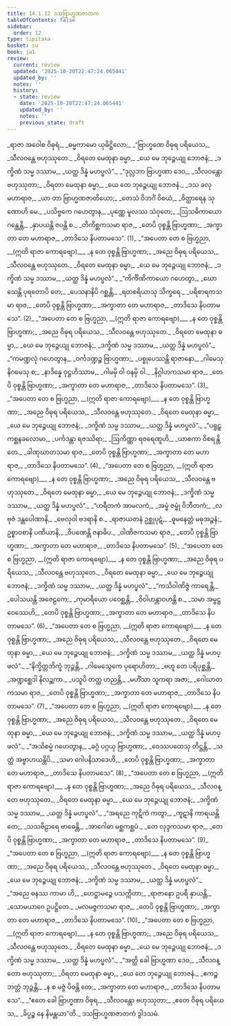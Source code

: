 ```yaml
---
title: 14.1.12 ဒသဗြာဟ္မဏဇာတက
tableOfContents: false
sidebar:
  order: 12
type: tipitaka
basket: su
book: ja1
review:
  current: review
  updated: '2025-10-20T22:47:24.065441'
  updated_by: ''
  notes: ''
  history:
  - state: review
    date: '2025-10-20T22:47:24.065441'
    updated_by: ''
    notes: ''
    previous_state: draft
---
```



<DynamicBreadcrumb />


<ReviewStatus review={frontmatter.review} showDetails={true} />

<HypothesisAnnotation frontmatter={frontmatter} />

<Division number="222" book="ja1" e="ch" v="22" p="302">

<Paragraph number="2780" type="verses" book="ja1">
_ရာဇာ အဝေါစ ဝိဓုရံ,_  
_ဓမ္မကာမော ယုဓိဋ္ဌိလော;_  
_“ဗြာဟ္မဏေ ဝိဓုရ ပရိယေသ,_  
_သီလဝန္တေ ဗဟုဿုတေ._  

</Paragraph>

</Division>
<Division number="223" book="ja1" e="ch" v="22" p="302">

<Paragraph number="2781" type="verses" book="ja1">
_ဝိရတေ မေထုနာ ဓမ္မာ,_  
_ယေ မေ ဘုဉ္ဇေယျု ဘောဇနံ;_  
_ဒက္ခိဏံ သမ္မ ဒဿာမ,_  
_ယတ္ထ ဒိန္နံ မဟပ္ဖလံ”._  

</Paragraph>

</Division>
<Division number="224" book="ja1" e="ch" v="22" p="302">

<Paragraph number="2782" type="verses" book="ja1">
_“ဒုလ္လဘာ ဗြာဟ္မဏာ ဒေဝ,_  
_သီလဝန္တော ဗဟုဿုတာ;_  
_ဝိရတာ မေထုနာ ဓမ္မာ,_  
_ယေ တေ ဘုဉ္ဇေယျု ဘောဇနံ._  

</Paragraph>

</Division>
<Division number="225" book="ja1" e="ch" v="22" p="302">

<Paragraph number="2783" type="verses" book="ja1">
_ဒသ ခလု မဟာရာဇ,_  
_ယာ တာ ဗြာဟ္မဏဇာတိယော;_  
_တေသံ ဝိဘင်္ဂံ ဝိစယံ,_  
_ဝိတ္ထာရေန သုဏောဟိ မေ._  

</Paragraph>

</Division>
<Division number="226" book="ja1" e="ch" v="22" p="302">

<Paragraph number="2784" type="verses" book="ja1">
_ပသိဗ္ဗကေ ဂဟေတွာန,_  
_ပုဏ္ဏေ မူလဿ သံဝုတေ;_  
_ဩသဓိကာယော ဂန္ထေန္တိ,_  
_နှာပယန္တိ ဇပန္တိ စ._  

</Paragraph>

</Division>
<Division number="227" book="ja1" e="ch" v="22" p="303">

<Paragraph number="2785" type="verses" book="ja1">
_တိကိစ္ဆကသမာ ရာဇ,_  
_တေပိ ဝုစ္စန္တိ ဗြာဟ္မဏာ;_  
_အက္ခာတာ တေ မဟာရာဇ,_  
_တာဒိသေ နိပတာမသေ”. (1)_  

</Paragraph>

</Division>
<Division number="228" book="ja1" e="ch" v="22" p="303">

<Paragraph number="2786" type="verses" book="ja1">
_“အပေတာ တေ စ ဗြဟ္မညာ, __(ဣတိ ရာဇာ ကောရဗျော)___  
_န တေ ဝုစ္စန္တိ ဗြာဟ္မဏာ;_  
_အညေ ဝိဓုရ ပရိယေသ,_  
_သီလဝန္တေ ဗဟုဿုတေ._  

</Paragraph>

</Division>
<Division number="229" book="ja1" e="ch" v="22" p="303">

<Paragraph number="2787" type="verses" book="ja1">
_ဝိရတေ မေထုနာ ဓမ္မာ,_  
_ယေ မေ ဘုဉ္ဇေယျု ဘောဇနံ;_  
_ဒက္ခိဏံ သမ္မ ဒဿာမ,_  
_ယတ္ထ ဒိန္နံ မဟပ္ဖလံ”._  

</Paragraph>

</Division>
<Division number="230" book="ja1" e="ch" v="22" p="303">

<Paragraph number="2788" type="verses" book="ja1">
_“ကိင်္ကိဏိကာယော ဂဟေတွာ,_  
_ဃောသေန္တိ ပုရတောပိ တေ;_  
_ပေသနာနိပိ ဂစ္ဆန္တိ,_  
_ရထစရိယာသု သိက္ခရေ._  

</Paragraph>

</Division>
<Division number="231" book="ja1" e="ch" v="22" p="303">

<Paragraph number="2789" type="verses" book="ja1">
_ပရိစာရကသမာ ရာဇ,_  
_တေပိ ဝုစ္စန္တိ ဗြာဟ္မဏာ;_  
_အက္ခာတာ တေ မဟာရာဇ,_  
_တာဒိသေ နိပတာမသေ”. (2)_  

</Paragraph>

</Division>
<Division number="232" book="ja1" e="ch" v="22" p="303">

<Paragraph number="2790" type="verses" book="ja1">
_“အပေတာ တေ စ ဗြဟ္မညာ, __(ဣတိ ရာဇာ ကောရဗျော)___  
_န တေ ဝုစ္စန္တိ ဗြာဟ္မဏာ;_  
_အညေ ဝိဓုရ ပရိယေသ,_  
_သီလဝန္တေ ဗဟုဿုတေ._  

</Paragraph>

</Division>
<Division number="233" book="ja1" e="ch" v="22" p="303">

<Paragraph number="2791" type="verses" book="ja1">
_ဝိရတေ မေထုနာ ဓမ္မာ,_  
_ယေ မေ ဘုဉ္ဇေယျု ဘောဇနံ;_  
_ဒက္ခိဏံ သမ္မ ဒဿာမ,_  
_ယတ္ထ ဒိန္နံ မဟပ္ဖလံ”._  

</Paragraph>

</Division>
<Division number="234" book="ja1" e="ch" v="22" p="303">

<Paragraph number="2792" type="verses" book="ja1">
_“ကမဏ္ဍလုံ ဂဟေတွာန,_  
_ဝင်္ကဒဏ္ဍဉ္စ ဗြာဟ္မဏာ;_  
_ပစ္စုပေဿန္တိ ရာဇာနော,_  
_ဂါမေသု နိဂမေသု စ;_  
_နာဒိန္နေ ဝုဋ္ဌဟိဿာမ,_  
_ဂါမမှိ ဝါ ဝနမှိ ဝါ._  

</Paragraph>

</Division>
<Division number="235" book="ja1" e="ch" v="22" p="303">

<Paragraph number="2793" type="verses" book="ja1">
_နိဂ္ဂါဟကသမာ ရာဇ,_  
_တေပိ ဝုစ္စန္တိ ဗြာဟ္မဏာ;_  
_အက္ခာတာ တေ မဟာရာဇ,_  
_တာဒိသေ နိပတာမသေ”. (3)_  

</Paragraph>

</Division>
<Division number="236" book="ja1" e="ch" v="22" p="303">

<Paragraph number="2794" type="verses" book="ja1">
_“အပေတာ တေ စ ဗြဟ္မညာ, __(ဣတိ ရာဇာ ကောရဗျော)___  
_န တေ ဝုစ္စန္တိ ဗြာဟ္မဏာ;_  
_အညေ ဝိဓုရ ပရိယေသ,_  
_သီလဝန္တေ ဗဟုဿုတေ._  

</Paragraph>

</Division>
<Division number="237" book="ja1" e="ch" v="22" p="303">

<Paragraph number="2795" type="verses" book="ja1">
_ဝိရတေ မေထုနာ ဓမ္မာ,_  
_ယေ မေ ဘုဉ္ဇေယျု ဘောဇနံ;_  
_ဒက္ခိဏံ သမ္မ ဒဿာမ,_  
_ယတ္ထ ဒိန္နံ မဟပ္ဖလံ”._  

</Paragraph>

</Division>
<Division number="238" book="ja1" e="ch" v="22" p="304">

<Paragraph number="2796" type="verses" book="ja1">
_“ပရူဠှကစ္ဆနခလောမာ,_  
_ပင်္ကဒန္တာ ရဇဿိရာ;_  
_ဩကိဏ္ဏာ ရဇရေဏူဟိ,_  
_ယာစကာ ဝိစရန္တိ တေ._  

</Paragraph>

</Division>
<Division number="239" book="ja1" e="ch" v="22" p="304">

<Paragraph number="2797" type="verses" book="ja1">
_ခါဏုဃာတသမာ ရာဇ,_  
_တေပိ ဝုစ္စန္တိ ဗြာဟ္မဏာ;_  
_အက္ခာတာ တေ မဟာရာဇ,_  
_တာဒိသေ နိပတာမသေ”. (4)_  

</Paragraph>

</Division>
<Division number="240" book="ja1" e="ch" v="22" p="304">

<Paragraph number="2798" type="verses" book="ja1">
_“အပေတာ တေ စ ဗြဟ္မညာ, __(ဣတိ ရာဇာ ကောရဗျော)___  
_န တေ ဝုစ္စန္တိ ဗြာဟ္မဏာ;_  
_အညေ ဝိဓုရ ပရိယေသ,_  
_သီလဝန္တေ ဗဟုဿုတေ._  

</Paragraph>

</Division>
<Division number="241" book="ja1" e="ch" v="22" p="304">

<Paragraph number="2799" type="verses" book="ja1">
_ဝိရတေ မေထုနာ ဓမ္မာ,_  
_ယေ မေ ဘုဉ္ဇေယျု ဘောဇနံ;_  
_ဒက္ခိဏံ သမ္မ ဒဿာမ,_  
_ယတ္ထ ဒိန္နံ မဟပ္ဖလံ”._  

</Paragraph>

</Division>
<Division number="242" book="ja1" e="ch" v="22" p="304">

<Paragraph number="2800" type="verses" book="ja1">
_“ဟရီတကံ အာမလကံ,_  
_အမ္ဗံ ဇမ္ဗုံ ဝိဘီတကံ;_  
_လဗုဇံ ဒန္တပေါဏာနိ,_  
_ဗေလုဝါ ဗဒရာနိ စ._  

</Paragraph>

</Division>
<Division number="243" book="ja1" e="ch" v="22" p="304">

<Paragraph number="2801" type="verses" book="ja1">
_ရာဇာယတနံ ဥစ္ဆုပုဋံ,_  
_ဓူမနေတ္တံ မဓုအဉ္ဇနံ;_  
ဥစ္စာဝစာနိ ပဏိယာနိ,_  
_ဝိပဏေန္တိ ဇနာဓိပ._  

</Paragraph>

</Division>
<Division number="244" book="ja1" e="ch" v="22" p="304">

<Paragraph number="2802" type="verses" book="ja1">
_ဝါဏိဇကသမာ ရာဇ,_  
_တေပိ ဝုစ္စန္တိ ဗြာဟ္မဏာ;_  
_အက္ခာတာ တေ မဟာရာဇ,_  
_တာဒိသေ နိပတာမသေ”. (5)_  

</Paragraph>

</Division>
<Division number="245" book="ja1" e="ch" v="22" p="304">

<Paragraph number="2803" type="verses" book="ja1">
_“အပေတာ တေ စ ဗြဟ္မညာ, __(ဣတိ ရာဇာ ကောရဗျော)___  
_န တေ ဝုစ္စန္တိ ဗြာဟ္မဏာ;_  
_အညေ ဝိဓုရ ပရိယေသ,_  
_သီလဝန္တေ ဗဟုဿုတေ._  

</Paragraph>

</Division>
<Division number="246" book="ja1" e="ch" v="22" p="304">

<Paragraph number="2804" type="verses" book="ja1">
_ဝိရတေ မေထုနာ ဓမ္မာ,_  
_ယေ မေ ဘုဉ္ဇေယျု ဘောဇနံ;_  
_ဒက္ခိဏံ သမ္မ ဒဿာမ,_  
_ယတ္ထ ဒိန္နံ မဟပ္ဖလံ”._  

</Paragraph>

</Division>
<Division number="247" book="ja1" e="ch" v="22" p="304">

<Paragraph number="2805" type="verses" book="ja1">
_“ကသိဝါဏိဇ္ဇံ ကာရေန္တိ,_  
_ပေါသယန္တိ အဇေဠကေ;_  
_ကုမာရိယော ပဝေစ္ဆန္တိ,_  
_ဝိဝါဟန္တာဝဟန္တိ စ._  

</Paragraph>

</Division>
<Division number="248" book="ja1" e="ch" v="22" p="304">

<Paragraph number="2806" type="verses" book="ja1">
_သမာ အမ္ဗဋ္ဌဝေဿေဟိ,_  
_တေပိ ဝုစ္စန္တိ ဗြာဟ္မဏာ;_  
_အက္ခာတာ တေ မဟာရာဇ,_  
_တာဒိသေ နိပတာမသေ”. (6)_  

</Paragraph>

</Division>
<Division number="249" book="ja1" e="ch" v="22" p="304">

<Paragraph number="2807" type="verses" book="ja1">
_“အပေတာ တေ စ ဗြဟ္မညာ, __(ဣတိ ရာဇာ ကောရဗျော)___  
_န တေ ဝုစ္စန္တိ ဗြာဟ္မဏာ;_  
_အညေ ဝိဓုရ ပရိယေသ,_  
_သီလဝန္တေ ဗဟုဿုတေ._  

</Paragraph>

</Division>
<Division number="250" book="ja1" e="ch" v="22" p="305">

<Paragraph number="2808" type="verses" book="ja1">
_ဝိရတေ မေထုနာ ဓမ္မာ,_  
_ယေ မေ ဘုဉ္ဇေယျု ဘောဇနံ;_  
_ဒက္ခိဏံ သမ္မ ဒဿာမ,_  
_ယတ္ထ ဒိန္နံ မဟပ္ဖလံ”._  

</Paragraph>

</Division>
<Division number="251" book="ja1" e="ch" v="22" p="305">

<Paragraph number="2809" type="verses" book="ja1">
_“နိက္ခိတ္တဘိက္ခံ ဘုဉ္ဇန္တိ,_  
_ဂါမေသွေကေ ပုရောဟိတာ;_  
_ဗဟူ တေ ပရိပုစ္ဆန္တိ,_  
_အဏ္ဍစ္ဆေဒါ နိလဉ္ဆကာ._  

</Paragraph>

</Division>
<Division number="252" book="ja1" e="ch" v="22" p="305">

<Paragraph number="2810" type="verses" book="ja1">
_ပသူပိ တတ္ထ ဟညန္တိ,_  
_မဟိံသာ သူကရာ အဇာ;_  
_ဂေါဃာတကသမာ ရာဇ,_  
_တေပိ ဝုစ္စန္တိ ဗြာဟ္မဏာ;_  
_အက္ခာတာ တေ မဟာရာဇ,_  
_တာဒိသေ နိပတာမသေ”. (7)_  

</Paragraph>

</Division>
<Division number="253" book="ja1" e="ch" v="22" p="305">

<Paragraph number="2811" type="verses" book="ja1">
_“အပေတာ တေ စ ဗြဟ္မညာ, __(ဣတိ ရာဇာ ကောရဗျော)___  
_န တေ ဝုစ္စန္တိ ဗြာဟ္မဏာ;_  
_အညေ ဝိဓုရ ပရိယေသ,_  
_သီလဝန္တေ ဗဟုဿုတေ._  

</Paragraph>

</Division>
<Division number="254" book="ja1" e="ch" v="22" p="305">

<Paragraph number="2812" type="verses" book="ja1">
_ဝိရတေ မေထုနာ ဓမ္မာ,_  
_ယေ မေ ဘုဉ္ဇေယျု ဘောဇနံ;_  
_ဒက္ခိဏံ သမ္မ ဒဿာမ,_  
_ယတ္ထ ဒိန္နံ မဟပ္ဖလံ”._  

</Paragraph>

</Division>
<Division number="255" book="ja1" e="ch" v="22" p="305">

<Paragraph number="2813" type="verses" book="ja1">
_“အသိစမ္မံ ဂဟေတွာန,_  
_ခဂ္ဂံ ပဂ္ဂယှ ဗြာဟ္မဏာ;_  
_ဝေဿပထေသု တိဋ္ဌန္တိ,_  
_သတ္ထံ အဗ္ဗာဟယန္တိပိ._  

</Paragraph>

</Division>
<Division number="256" book="ja1" e="ch" v="22" p="305">

<Paragraph number="2814" type="verses" book="ja1">
_သမာ ဂေါပနိသာဒေဟိ,_  
_တေပိ ဝုစ္စန္တိ ဗြာဟ္မဏာ;_  
_အက္ခာတာ တေ မဟာရာဇ,_  
_တာဒိသေ နိပတာမသေ”. (8)_  

</Paragraph>

</Division>
<Division number="257" book="ja1" e="ch" v="22" p="305">

<Paragraph number="2815" type="verses" book="ja1">
_“အပေတာ တေ စ ဗြဟ္မညာ, __(ဣတိ ရာဇာ ကောရဗျော)___  
_န တေ ဝုစ္စန္တိ ဗြာဟ္မဏာ;_  
_အညေ ဝိဓုရ ပရိယေသ,_  
_သီလဝန္တေ ဗဟုဿုတေ._  

</Paragraph>

</Division>
<Division number="258" book="ja1" e="ch" v="22" p="305">

<Paragraph number="2816" type="verses" book="ja1">
_ဝိရတေ မေထုနာ ဓမ္မာ,_  
_ယေ မေ ဘုဉ္ဇေယျု ဘောဇနံ;_  
_ဒက္ခိဏံ သမ္မ ဒဿာမ,_  
_ယတ္ထ ဒိန္နံ မဟပ္ဖလံ”._  

</Paragraph>

</Division>
<Division number="259" book="ja1" e="ch" v="22" p="305">

<Paragraph number="2817" type="verses" book="ja1">
_“အရညေ ကုဋိကံ ကတွာ,_  
_ကူဋာနိ ကာရယန္တိ တေ;_  
_သသဗိဠာရေ ဗာဓေန္တိ,_  
_အာဂေါဓာ မစ္ဆကစ္ဆပံ._  

</Paragraph>

</Division>
<Division number="260" book="ja1" e="ch" v="22" p="305">

<Paragraph number="2818" type="verses" book="ja1">
_တေ လုဒ္ဒကသမာ ရာဇ,_  
_တေပိ ဝုစ္စန္တိ ဗြာဟ္မဏာ;_  
_အက္ခာတာ တေ မဟာရာဇ,_  
_တာဒိသေ နိပတာမသေ”. (9)_  

</Paragraph>

</Division>
<Division number="261" book="ja1" e="ch" v="22" p="306">

<Paragraph number="2819" type="verses" book="ja1">
_“အပေတာ တေ စ ဗြဟ္မညာ, __(ဣတိ ရာဇာ ကောရဗျော)___  
_န တေ ဝုစ္စန္တိ ဗြာဟ္မဏာ;_  
_အညေ ဝိဓုရ ပရိယေသ,_  
_သီလဝန္တေ ဗဟုဿုတေ._  

</Paragraph>

</Division>
<Division number="262" book="ja1" e="ch" v="22" p="306">

<Paragraph number="2820" type="verses" book="ja1">
_ဝိရတေ မေထုနာ ဓမ္မာ,_  
_ယေ မေ ဘုဉ္ဇေယျု ဘောဇနံ;_  
_ဒက္ခိဏံ သမ္မ ဒဿာမ,_  
_ယတ္ထ ဒိန္နံ မဟပ္ဖလံ”._  

</Paragraph>

</Division>
<Division number="263" book="ja1" e="ch" v="22" p="306">

<Paragraph number="2821" type="verses" book="ja1">
_“အညေ ဓနဿ ကာမာ ဟိ,_  
_ဟေဋ္ဌာမဉ္စေ ပသက္ကိတာ;_  
_ရာဇာနော ဥပရိ နှာယန္တိ,_  
_သောမယာဂေ ဥပဋ္ဌိတေ._  

</Paragraph>

</Division>
<Division number="264" book="ja1" e="ch" v="22" p="306">

<Paragraph number="2822" type="verses" book="ja1">
_မလမဇ္ဇကသမာ ရာဇ,_  
_တေပိ ဝုစ္စန္တိ ဗြာဟ္မဏာ;_  
_အက္ခာတာ တေ မဟာရာဇ,_  
_တာဒိသေ နိပတာမသေ”. (10)_  

</Paragraph>

</Division>
<Division number="265" book="ja1" e="ch" v="22" p="306">

<Paragraph number="2823" type="verses" book="ja1">
_“အပေတာ တေ စ ဗြဟ္မညာ, __(ဣတိ ရာဇာ ကောရဗျော)___  
_န တေ ဝုစ္စန္တိ ဗြာဟ္မဏာ;_  
_အညေ ဝိဓုရ ပရိယေသ,_  
_သီလဝန္တေ ဗဟုဿုတေ._  

</Paragraph>

</Division>
<Division number="266" book="ja1" e="ch" v="22" p="306">

<Paragraph number="2824" type="verses" book="ja1">
_ဝိရတေ မေထုနာ ဓမ္မာ,_  
_ယေ မေ ဘုဉ္ဇေယျု ဘောဇနံ;_  
_ဒက္ခိဏံ သမ္မ ဒဿာမ,_  
_ယတ္ထ ဒိန္နံ မဟပ္ဖလံ”._  

</Paragraph>

</Division>
<Division number="267" book="ja1" e="ch" v="22" p="306">

<Paragraph number="2825" type="verses" book="ja1">
_“အတ္ထိ ခေါ ဗြာဟ္မဏာ ဒေဝ,_  
_သီလဝန္တော ဗဟုဿုတာ;_  
_ဝိရတာ မေထုနာ ဓမ္မာ,_  
_ယေ တေ ဘုဉ္ဇေယျု ဘောဇနံ._  

</Paragraph>

</Division>
<Division number="268" book="ja1" e="ch" v="22" p="306">

<Paragraph number="2826" type="verses" book="ja1">
_ဧကဉ္စ ဘတ္တံ ဘုဉ္ဇန္တိ,_  
_န စ မဇ္ဇံ ပိဝန္တိ တေ;_  
_အက္ခာတာ တေ မဟာရာဇ,_  
_တာဒိသေ နိပတာမသေ”._  

</Paragraph>

</Division>
<Division number="269" book="ja1" e="ch" v="22" p="306">

<Paragraph number="2827" type="verses" book="ja1">
_“ဧတေ ခေါ ဗြာဟ္မဏာ ဝိဓုရ,_  
_သီလဝန္တော ဗဟုဿုတာ;_  
_ဧတေ ဝိဓုရ ပရိယေသ,_  
_ခိပ္ပဉ္စ နေ နိမန္တယာ”တိ._  


</Paragraph>
</Division>

<Paragraph number="2828" type="center" book="ja1">
ဒသဗြာဟ္မဏဇာတကံ ဒွါဒသမံ.
</Paragraph>